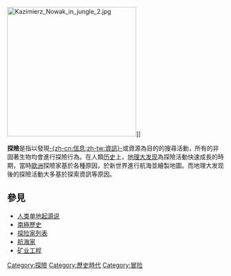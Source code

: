 {{For|倪匡衛斯理系列中一本小説|探險 (小說)}}
[[File:Kazimierz_Nowak_in_jungle_2.jpg|300px]]]]

'''探險'''是指以發現[[信息|-{zh-cn:信息;zh-tw:資訊}-]]或資源為目的的搜尋活動，所有的非固著生物均會進行探險行為。在人類[[历史|历史]]上，[[地理大发现|地理大发现]]為探險活動快速成長的時期，當時[[歐洲民族|歐洲]]探險家基於各種原因，於新世界進行航海並繪製地圖。而地理大发现後的探險活動大多基於探索資訊等原因。

==參見==
* [[人类单地起源说|人类单地起源说]]
* [[南極歷史|南極歷史]]
* [[探险家列表|探险家列表]]
* [[航海家|航海家]]
* [[矿业工程|矿业工程]]


[[Category:探險|Category:探險]]
[[Category:歷史時代|Category:歷史時代]]
[[Category:冒险|Category:冒险]]